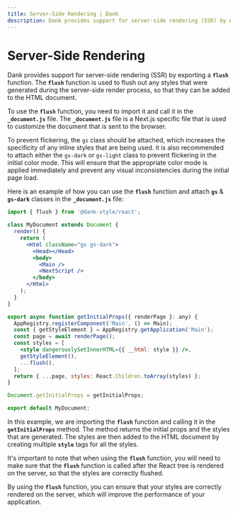 ```yaml
---
title: Server-Side Rendering | Dank
description: Dank provides support for server-side rendering (SSR) by exporting a flush function to flush out any styles that were generated during the SSR process.
---
```



<Meta title="configuration/SSR" />

# Server-Side Rendering

Dank provides support for server-side rendering (SSR) by exporting a **`flush`** function. The **`flush`** function is used to flush out any styles that were generated during the server-side render process, so that they can be added to the HTML document.

To use the **`flush`** function, you need to import it and call it in the **`_document.js`** file. The **`_document.js`** file is a Next.js specific file that is used to customize the document that is sent to the browser.

To prevent flickering, the `gs` class should be attached, which increases the specificity of any inline styles that are being used. it is also recommended to attach either the `gs-dark` or `gs-light` class to prevent flickering in the initial color mode. This will ensure that the appropriate color mode is applied immediately and prevent any visual inconsistencies during the initial page load.

Here is an example of how you can use the **`flush`** function and attach **`gs`** & **`gs-dark`** classes in the **`_document.js`** file:

```jsx
import { flush } from '@dank-style/react';

class MyDocument extends Document {
  render() {
    return (
      <Html className="gs gs-dark">
        <Head></Head>
        <body>
          <Main />
          <NextScript />
        </body>
      </Html>
    );
  }
}

export async function getInitialProps({ renderPage }: any) {
  AppRegistry.registerComponent('Main', () => Main);
  const { getStyleElement } = AppRegistry.getApplication('Main');
  const page = await renderPage();
  const styles = [
    <style dangerouslySetInnerHTML={{ __html: style }} />,
    getStyleElement(),
    ...flush(),
  ];
  return { ...page, styles: React.Children.toArray(styles) };
}

Document.getInitialProps = getInitialProps;

export default MyDocument;
```

In this example, we are importing the **`flush`** function and calling it in the **`getInitialProps`** method. The method returns the initial props and the styles that are generated. The styles are then added to the HTML document by creating multiple **`style`** tags for all the styles.

It's important to note that when using the **`flush`** function, you will need to make sure that the **`flush`** function is called after the React tree is rendered on the server, so that the styles are correctly flushed.

By using the **`flush`** function, you can ensure that your styles are correctly rendered on the server, which will improve the performance of your application.
